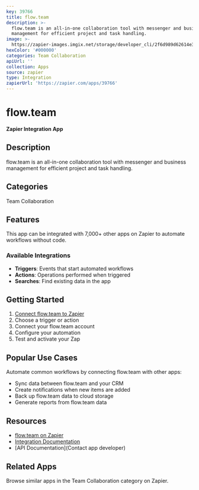 ```yaml
---
key: 39766
title: flow.team
description: >-
  flow.team is an all-in-one collaboration tool with messenger and business
  management for efficient project and task handling.
image: >-
  https://zapier-images.imgix.net/storage/developer_cli/2f6d989d62614e3831d2041bcedd296c.png?auto=format%2Ccompress&ixlib=python-3.0.0&q=50
hexColor: '#000000'
categories: Team Collaboration
apiUrl: ''
collection: Apps
source: zapier
type: Integration
zapierUrl: 'https://zapier.com/apps/39766'
---
```

# flow.team

**Zapier Integration App**

## Description

flow.team is an all-in-one collaboration tool with messenger and business management for efficient project and task handling.

## Categories

Team Collaboration

## Features

This app can be integrated with 7,000+ other apps on Zapier to automate workflows without code.

### Available Integrations

- **Triggers**: Events that start automated workflows
- **Actions**: Operations performed when triggered
- **Searches**: Find existing data in the app

## Getting Started

1. [Connect flow.team to Zapier](https://zapier.com/apps/39766)
2. Choose a trigger or action
3. Connect your flow.team account
4. Configure your automation
5. Test and activate your Zap

## Popular Use Cases

Automate common workflows by connecting flow.team with other apps:

- Sync data between flow.team and your CRM
- Create notifications when new items are added
- Back up flow.team data to cloud storage
- Generate reports from flow.team data

## Resources

- [flow.team on Zapier](https://zapier.com/apps/39766)
- [Integration Documentation](https://zapier.com/apps/39766/integrations)
- [API Documentation](Contact app developer)

## Related Apps

Browse similar apps in the Team Collaboration category on Zapier.
